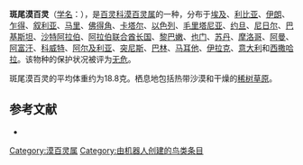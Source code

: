 {{Speciesbox
| name = 斑尾漠百灵
| image = Ammomanes cinctura Gould.jpg
| status = LC | status_system = IUCN3.1
| genus = Ammomanes
| species = cinctura
| authority = [[约翰·古尔德|Gould]], 1839
| range_map = 
}}

'''斑尾漠百灵'''（[[学名|学名]]：{{lang|la|''Ammomanes cinctura''}}），是[[百灵科|百灵科]][[漠百灵属|漠百灵属]]的一种，分布于[[埃及|埃及]]、[[利比亚|利比亚]]、[[伊朗|伊朗]]、[[乍得|乍得]]、[[叙利亚|叙利亚]]、[[马里|马里]]、[[佛得角|佛得角]]、[[卡塔尔|卡塔尔]]、[[以色列|以色列]]、[[毛里塔尼亚|毛里塔尼亚]]、[[约旦|约旦]]、[[尼日尔|尼日尔]]、[[巴基斯坦|巴基斯坦]]、[[沙特阿拉伯|沙特阿拉伯]]、[[阿拉伯联合酋长国|阿拉伯联合酋长国]]、[[黎巴嫩|黎巴嫩]]、[[也门|也门]]、[[苏丹|苏丹]]、[[摩洛哥|摩洛哥]]、[[阿曼|阿曼]]、[[阿富汗|阿富汗]]、[[科威特|科威特]]、[[阿尔及利亚|阿尔及利亚]]、[[突尼斯|突尼斯]]、[[巴林|巴林]]、[[马耳他|马耳他]]、[[伊拉克|伊拉克]]、[[意大利|意大利]]和[[西撒哈拉|西撒哈拉]]。该物种的保护状况被评为[[无危|无危]]。

斑尾漠百灵的平均体重约为18.8克。栖息地包括热带沙漠和干燥的[[稀树草原|稀树草原]]。

== 参考文献 ==
*{{cite web|url=http://www.birdlife.org/datazone/speciesfactsheet.php?id=8138&m=0|title=Ammomanes cinctura|publisher=[[国际鸟盟|BirdLife.org]]|accessdate=2011-06-27|archive-date=2016-03-04|archive-url=https://web.archive.org/web/20160304141322/http://www.birdlife.org/datazone/speciesfactsheet.php?id=8138&m=0|dead-url=no}}
{{Taxonbar|from=Q1584207}}

[[Category:漠百灵属|Category:漠百灵属]]
[[Category:由机器人创建的鸟类条目|Category:由机器人创建的鸟类条目]]